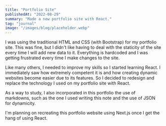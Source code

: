```yaml
---
title: "Portfolio Site"
publishedAt: "2022-08-29"
summary: "Made a new portfolio site with React."
tag: "journal"
image: "/images/blog/placeholder.webp"
---
```


I was using the traditional HTML and CSS (with Bootstrap) for my portfolio site. This was fine, but I didn't like having to deal with the staticity of the site every time I will add new data to it. Everything is hardcoded and I was getting frustrated every time I make changes to the site.

Like many others, I needed to improve my skills so I started learning React. I immediately saw how extremely competent it is and how creating dynamic websites become easier due to its features. So I decided to redesign and replace the technology I used on my portfolio site with React.

As a way to study, I also incorporated in this portfolio the use of markdowns, such as the one I used writing this note and the use of JSON for dynamicity.

I'm planning on recreating this portfolio website using Next.js once I get the hang of using React.

